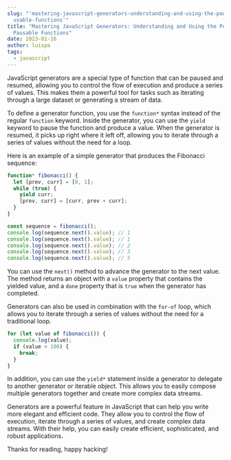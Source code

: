 ```yaml
---
slug: "'mastering-javascript-generators-understanding-and-using-the-power-of-pa\
  usable-functions'"
title: "Mastering JavaScript Generators: Understanding and Using the Power of
  Pausable Functions"
date: 2023-01-16
author: luispa
tags:
  - javascript
---
```

JavaScript generators are a special type of function that can be paused and resumed, allowing you to control the flow of execution and produce a series of values. This makes them a powerful tool for tasks such as iterating through a large dataset or generating a stream of data.

To define a generator function, you use the `function*` syntax instead of the regular `function` keyword. Inside the generator, you can use the `yield` keyword to pause the function and produce a value. When the generator is resumed, it picks up right where it left off, allowing you to iterate through a series of values without the need for a loop.

Here is an example of a simple generator that produces the Fibonacci sequence:

```javascript
function* fibonacci() {
  let [prev, curr] = [0, 1];
  while (true) {
    yield curr;
    [prev, curr] = [curr, prev + curr];
  }
}

const sequence = fibonacci();
console.log(sequence.next().value); // 1
console.log(sequence.next().value); // 1
console.log(sequence.next().value); // 2
console.log(sequence.next().value); // 3
console.log(sequence.next().value); // 5
```

You can use the `next()` method to advance the generator to the next value. The method returns an object with a `value` property that contains the yielded value, and a `done` property that is `true` when the generator has completed.

Generators can also be used in combination with the `for-of` loop, which allows you to iterate through a series of values without the need for a traditional loop.



```javascript
for (let value of fibonacci()) {
  console.log(value);
  if (value > 100) {
    break;
  }
}
```

In addition, you can use the `yield*` statement inside a generator to delegate to another generator or iterable object. This allows you to easily compose multiple generators together and create more complex data streams.

Generators are a powerful feature in JavaScript that can help you write more elegant and efficient code. They allow you to control the flow of execution, iterate through a series of values, and create complex data streams. With their help, you can easily create efficient, sophisticated, and robust applications.

T﻿hanks for reading, happy hacking!